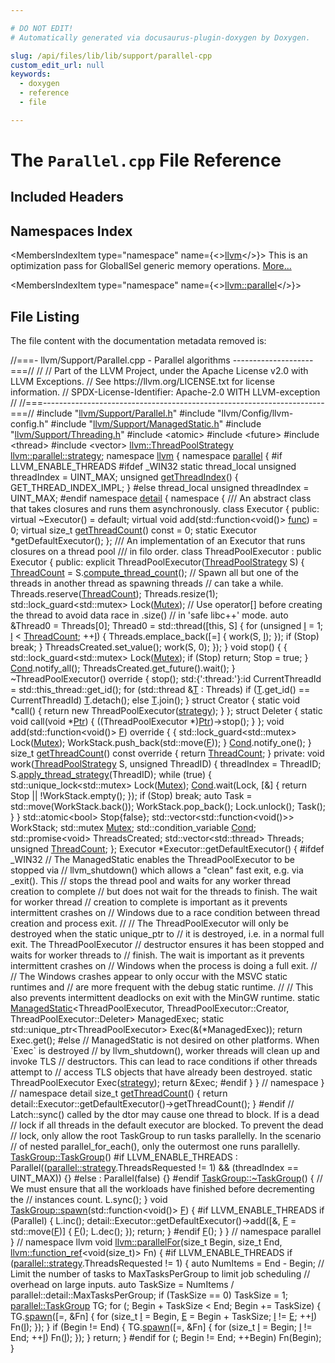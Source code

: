 ```yaml
---

# DO NOT EDIT!
# Automatically generated via docusaurus-plugin-doxygen by Doxygen.

slug: /api/files/lib/lib/support/parallel-cpp
custom_edit_url: null
keywords:
  - doxygen
  - reference
  - file

---
```





# The `Parallel.cpp` File Reference

<DoxygenPage pluginConfig={pluginConfig}>



## Included Headers

<IncludesList>
<IncludesListItem
  filePath="llvm/Support/Parallel.h"
  permalink="/docs/api/files/include/include/llvm/include/llvm/support/parallel-h"
  isLocal="true" />
<IncludesListItem
  filePath="llvm/Config/llvm-config.h"
  permalink=""
  isLocal="true" />
<IncludesListItem
  filePath="llvm/Support/ManagedStatic.h"
  permalink="/docs/api/files/include/include/llvm/include/llvm/support/managedstatic-h"
  isLocal="true" />
<IncludesListItem
  filePath="llvm/Support/Threading.h"
  permalink="/docs/api/files/include/include/llvm/include/llvm/support/threading-h"
  isLocal="true" />
<IncludesListItem
  filePath="atomic"
  permalink=""
  isLocal="false" />
<IncludesListItem
  filePath="future"
  permalink=""
  isLocal="false" />
<IncludesListItem
  filePath="thread"
  permalink=""
  isLocal="false" />
<IncludesListItem
  filePath="vector"
  permalink=""
  isLocal="false" />
</IncludesList>

## Namespaces Index

<MembersIndex>

<MembersIndexItem
  type="namespace"
  name={<><a href="/docs/api/namespaces/llvm">llvm</a></>}>
This is an optimization pass for GlobalISel generic memory operations. <a href="/docs/api/namespaces/llvm/#details">More...</a>
</MembersIndexItem>

<MembersIndexItem
  type="namespace"
  name={<><a href="/docs/api/namespaces/llvm/parallel">llvm::parallel</a></>}>
</MembersIndexItem>

</MembersIndex>


## File Listing

The file content with the documentation metadata removed is:

<ProgramListing>

<Link id="l00001" /><CodeLine lineNumber="1"><span class="doxyHighlightComment">//===- llvm/Support/Parallel.cpp - Parallel algorithms --------------------===//</span></CodeLine>
<Link id="l00002" /><CodeLine lineNumber="2"><span class="doxyHighlightComment">//</span></CodeLine>
<Link id="l00003" /><CodeLine lineNumber="3"><span class="doxyHighlightComment">// Part of the LLVM Project, under the Apache License v2.0 with LLVM Exceptions.</span></CodeLine>
<Link id="l00004" /><CodeLine lineNumber="4"><span class="doxyHighlightComment">// See https://llvm.org/LICENSE.txt for license information.</span></CodeLine>
<Link id="l00005" /><CodeLine lineNumber="5"><span class="doxyHighlightComment">// SPDX-License-Identifier: Apache-2.0 WITH LLVM-exception</span></CodeLine>
<Link id="l00006" /><CodeLine lineNumber="6"><span class="doxyHighlightComment">//</span></CodeLine>
<Link id="l00007" /><CodeLine lineNumber="7"><span class="doxyHighlightComment">//===----------------------------------------------------------------------===//</span></CodeLine>
<Link id="l00008" /><CodeLine lineNumber="8"></CodeLine>
<Link id="l00009" /><CodeLine lineNumber="9"><span class="doxyHighlightPreprocessor">#include &quot;<a href="/docs/api/files/include/include/llvm/include/llvm/support/parallel-h">llvm/Support/Parallel.h</a>&quot;</span></CodeLine>
<Link id="l00010" /><CodeLine lineNumber="10"><span class="doxyHighlightPreprocessor">#include &quot;llvm/Config/llvm-config.h&quot;</span></CodeLine>
<Link id="l00011" /><CodeLine lineNumber="11"><span class="doxyHighlightPreprocessor">#include &quot;<a href="/docs/api/files/include/include/llvm/include/llvm/support/managedstatic-h">llvm/Support/ManagedStatic.h</a>&quot;</span></CodeLine>
<Link id="l00012" /><CodeLine lineNumber="12"><span class="doxyHighlightPreprocessor">#include &quot;<a href="/docs/api/files/include/include/llvm/include/llvm/support/threading-h">llvm/Support/Threading.h</a>&quot;</span></CodeLine>
<Link id="l00013" /><CodeLine lineNumber="13"></CodeLine>
<Link id="l00014" /><CodeLine lineNumber="14"><span class="doxyHighlightPreprocessor">#include &lt;atomic&gt;</span></CodeLine>
<Link id="l00015" /><CodeLine lineNumber="15"><span class="doxyHighlightPreprocessor">#include &lt;future&gt;</span></CodeLine>
<Link id="l00016" /><CodeLine lineNumber="16"><span class="doxyHighlightPreprocessor">#include &lt;thread&gt;</span></CodeLine>
<Link id="l00017" /><CodeLine lineNumber="17"><span class="doxyHighlightPreprocessor">#include &lt;vector&gt;</span></CodeLine>
<Link id="l00018" /><CodeLine lineNumber="18"></CodeLine>
<Link id="l00019" /><CodeLine lineNumber="19" lineLink="/docs/api/namespaces/llvm/parallel/#a68f04a4e2c26fa6b9cd7517dced50729"><span class="doxyHighlight"><a href="/docs/api/classes/llvm/threadpoolstrategy">llvm::ThreadPoolStrategy</a> <a href="/docs/api/namespaces/llvm/parallel/#a68f04a4e2c26fa6b9cd7517dced50729">llvm::parallel::strategy</a>;</span></CodeLine>
<Link id="l00020" /><CodeLine lineNumber="20"></CodeLine>
<Link id="l00021" /><CodeLine lineNumber="21"><span class="doxyHighlightKeyword">namespace </span><span class="doxyHighlight"><a href="/docs/api/namespaces/llvm">llvm</a> &#123;</span></CodeLine>
<Link id="l00022" /><CodeLine lineNumber="22"><span class="doxyHighlightKeyword">namespace </span><span class="doxyHighlight"><a href="/docs/api/namespaces/llvm/dwarf-linker/parallel">parallel</a> &#123;</span></CodeLine>
<Link id="l00023" /><CodeLine lineNumber="23"><span class="doxyHighlightPreprocessor">#if LLVM&#95;ENABLE&#95;THREADS</span></CodeLine>
<Link id="l00024" /><CodeLine lineNumber="24"></CodeLine>
<Link id="l00025" /><CodeLine lineNumber="25"><span class="doxyHighlightPreprocessor">#ifdef &#95;WIN32</span></CodeLine>
<Link id="l00026" /><CodeLine lineNumber="26"><span class="doxyHighlightKeyword">static</span><span class="doxyHighlight"> </span><span class="doxyHighlightKeyword">thread&#95;local</span><span class="doxyHighlight"> </span><span class="doxyHighlightKeywordType">unsigned</span><span class="doxyHighlight"> threadIndex = UINT&#95;MAX;</span></CodeLine>
<Link id="l00027" /><CodeLine lineNumber="27"></CodeLine>
<Link id="l00028" /><CodeLine lineNumber="28"><span class="doxyHighlightKeywordType">unsigned</span><span class="doxyHighlight"> <a href="/docs/api/namespaces/llvm/parallel/#a83352bd1dc4147ad0f85ff0fefa57ac3">getThreadIndex</a>() &#123; GET&#95;THREAD&#95;INDEX&#95;IMPL; &#125;</span></CodeLine>
<Link id="l00029" /><CodeLine lineNumber="29"><span class="doxyHighlightPreprocessor">#else</span></CodeLine>
<Link id="l00030" /><CodeLine lineNumber="30"><span class="doxyHighlightKeyword">thread&#95;local</span><span class="doxyHighlight"> </span><span class="doxyHighlightKeywordType">unsigned</span><span class="doxyHighlight"> threadIndex = UINT&#95;MAX;</span></CodeLine>
<Link id="l00031" /><CodeLine lineNumber="31"><span class="doxyHighlightPreprocessor">#endif</span></CodeLine>
<Link id="l00032" /><CodeLine lineNumber="32"></CodeLine>
<Link id="l00033" /><CodeLine lineNumber="33"><span class="doxyHighlightKeyword">namespace </span><span class="doxyHighlight"><a href="/docs/api/namespaces/detail">detail</a> &#123;</span></CodeLine>
<Link id="l00034" /><CodeLine lineNumber="34"></CodeLine>
<Link id="l00035" /><CodeLine lineNumber="35"><span class="doxyHighlightKeyword">namespace </span><span class="doxyHighlight">&#123;</span></CodeLine>
<Link id="l00036" /><CodeLine lineNumber="36"></CodeLine>
<Link id="l00037" /><CodeLine lineNumber="37"><span class="doxyHighlightComment">/// An abstract class that takes closures and runs them asynchronously.</span></CodeLine>
<Link id="l00038" /><CodeLine lineNumber="38"><span class="doxyHighlightKeyword">class </span><span class="doxyHighlight">Executor &#123;</span></CodeLine>
<Link id="l00039" /><CodeLine lineNumber="39"><span class="doxyHighlightKeyword">public</span><span class="doxyHighlight">:</span></CodeLine>
<Link id="l00040" /><CodeLine lineNumber="40"><span class="doxyHighlight">  </span><span class="doxyHighlightKeyword">virtual</span><span class="doxyHighlight"> ~Executor() = </span><span class="doxyHighlightKeywordFlow">default</span><span class="doxyHighlight">;</span></CodeLine>
<Link id="l00041" /><CodeLine lineNumber="41"><span class="doxyHighlight">  </span><span class="doxyHighlightKeyword">virtual</span><span class="doxyHighlight"> </span><span class="doxyHighlightKeywordType">void</span><span class="doxyHighlight"> add(std::function&lt;</span><span class="doxyHighlightKeywordType">void</span><span class="doxyHighlight">()&gt; <a href="/docs/api/files/lib/lib/codegen/globalmergefunctions-cpp/#a55dce45877a3475cd98c9140a1bef4d7">func</a>) = 0;</span></CodeLine>
<Link id="l00042" /><CodeLine lineNumber="42"><span class="doxyHighlight">  </span><span class="doxyHighlightKeyword">virtual</span><span class="doxyHighlight"> </span><span class="doxyHighlightKeywordType">size&#95;t</span><span class="doxyHighlight"> <a href="/docs/api/namespaces/llvm/parallel/#ac537a7c295510dfb54a3260e057c5c91">getThreadCount</a>() </span><span class="doxyHighlightKeyword">const</span><span class="doxyHighlight"> = 0;</span></CodeLine>
<Link id="l00043" /><CodeLine lineNumber="43"></CodeLine>
<Link id="l00044" /><CodeLine lineNumber="44"><span class="doxyHighlight">  </span><span class="doxyHighlightKeyword">static</span><span class="doxyHighlight"> Executor &#42;getDefaultExecutor();</span></CodeLine>
<Link id="l00045" /><CodeLine lineNumber="45"><span class="doxyHighlight">&#125;;</span></CodeLine>
<Link id="l00046" /><CodeLine lineNumber="46"></CodeLine>
<Link id="l00047" /><CodeLine lineNumber="47"><span class="doxyHighlightComment">/// An implementation of an Executor that runs closures on a thread pool</span></CodeLine>
<Link id="l00048" /><CodeLine lineNumber="48"><span class="doxyHighlightComment">///   in filo order.</span></CodeLine>
<Link id="l00049" /><CodeLine lineNumber="49"><span class="doxyHighlightKeyword">class </span><span class="doxyHighlight">ThreadPoolExecutor : </span><span class="doxyHighlightKeyword">public</span><span class="doxyHighlight"> Executor &#123;</span></CodeLine>
<Link id="l00050" /><CodeLine lineNumber="50"><span class="doxyHighlightKeyword">public</span><span class="doxyHighlight">:</span></CodeLine>
<Link id="l00051" /><CodeLine lineNumber="51"><span class="doxyHighlight">  </span><span class="doxyHighlightKeyword">explicit</span><span class="doxyHighlight"> ThreadPoolExecutor(<a href="/docs/api/classes/llvm/threadpoolstrategy">ThreadPoolStrategy</a> S) &#123;</span></CodeLine>
<Link id="l00052" /><CodeLine lineNumber="52"><span class="doxyHighlight">    <a href="/docs/api/files/lib/lib/lto/thinltocodegenerator-cpp/#ac93a706f78069d5f23b6084d9a1fc015">ThreadCount</a> = S.<a href="/docs/api/classes/llvm/threadpoolstrategy/#ac128c3b3bd0420224f86d2c385f3af99">compute&#95;thread&#95;count</a>();</span></CodeLine>
<Link id="l00053" /><CodeLine lineNumber="53"><span class="doxyHighlight">    </span><span class="doxyHighlightComment">// Spawn all but one of the threads in another thread as spawning threads</span></CodeLine>
<Link id="l00054" /><CodeLine lineNumber="54"><span class="doxyHighlight">    </span><span class="doxyHighlightComment">// can take a while.</span></CodeLine>
<Link id="l00055" /><CodeLine lineNumber="55"><span class="doxyHighlight">    Threads.reserve(<a href="/docs/api/files/lib/lib/lto/thinltocodegenerator-cpp/#ac93a706f78069d5f23b6084d9a1fc015">ThreadCount</a>);</span></CodeLine>
<Link id="l00056" /><CodeLine lineNumber="56"><span class="doxyHighlight">    Threads.resize(1);</span></CodeLine>
<Link id="l00057" /><CodeLine lineNumber="57"><span class="doxyHighlight">    std::lock&#95;guard&lt;std::mutex&gt; Lock(<a href="/docs/api/namespaces/llvm/sys/#a52d48084c5b60251870b6118e4670fee">Mutex</a>);</span></CodeLine>
<Link id="l00058" /><CodeLine lineNumber="58"><span class="doxyHighlight">    </span><span class="doxyHighlightComment">// Use operator&#91;&#93; before creating the thread to avoid data race in .size()</span></CodeLine>
<Link id="l00059" /><CodeLine lineNumber="59"><span class="doxyHighlight">    </span><span class="doxyHighlightComment">// in &#39;safe libc++&#39; mode.</span></CodeLine>
<Link id="l00060" /><CodeLine lineNumber="60"><span class="doxyHighlight">    </span><span class="doxyHighlightKeyword">auto</span><span class="doxyHighlight"> &amp;Thread0 = Threads&#91;0&#93;;</span></CodeLine>
<Link id="l00061" /><CodeLine lineNumber="61"><span class="doxyHighlight">    Thread0 = std::thread(&#91;</span><span class="doxyHighlightKeyword">this</span><span class="doxyHighlight">, S&#93; &#123;</span></CodeLine>
<Link id="l00062" /><CodeLine lineNumber="62"><span class="doxyHighlight">      </span><span class="doxyHighlightKeywordFlow">for</span><span class="doxyHighlight"> (</span><span class="doxyHighlightKeywordType">unsigned</span><span class="doxyHighlight"> <a href="/docs/api/files/lib/lib/support/md5-cpp/#ac0eafdc9ee161b71e7af98af736952fd">I</a> = 1; <a href="/docs/api/files/lib/lib/support/md5-cpp/#ac0eafdc9ee161b71e7af98af736952fd">I</a> &lt; <a href="/docs/api/files/lib/lib/lto/thinltocodegenerator-cpp/#ac93a706f78069d5f23b6084d9a1fc015">ThreadCount</a>; ++<a href="/docs/api/files/lib/lib/support/md5-cpp/#ac0eafdc9ee161b71e7af98af736952fd">I</a>) &#123;</span></CodeLine>
<Link id="l00063" /><CodeLine lineNumber="63"><span class="doxyHighlight">        Threads.emplace&#95;back(&#91;=&#93; &#123; work(S, <a href="/docs/api/files/lib/lib/support/md5-cpp/#ac0eafdc9ee161b71e7af98af736952fd">I</a>); &#125;);</span></CodeLine>
<Link id="l00064" /><CodeLine lineNumber="64"><span class="doxyHighlight">        </span><span class="doxyHighlightKeywordFlow">if</span><span class="doxyHighlight"> (Stop)</span></CodeLine>
<Link id="l00065" /><CodeLine lineNumber="65"><span class="doxyHighlight">          </span><span class="doxyHighlightKeywordFlow">break</span><span class="doxyHighlight">;</span></CodeLine>
<Link id="l00066" /><CodeLine lineNumber="66"><span class="doxyHighlight">      &#125;</span></CodeLine>
<Link id="l00067" /><CodeLine lineNumber="67"><span class="doxyHighlight">      ThreadsCreated.set&#95;value();</span></CodeLine>
<Link id="l00068" /><CodeLine lineNumber="68"><span class="doxyHighlight">      work(S, 0);</span></CodeLine>
<Link id="l00069" /><CodeLine lineNumber="69"><span class="doxyHighlight">    &#125;);</span></CodeLine>
<Link id="l00070" /><CodeLine lineNumber="70"><span class="doxyHighlight">  &#125;</span></CodeLine>
<Link id="l00071" /><CodeLine lineNumber="71"></CodeLine>
<Link id="l00072" /><CodeLine lineNumber="72"><span class="doxyHighlight">  </span><span class="doxyHighlightKeywordType">void</span><span class="doxyHighlight"> stop() &#123;</span></CodeLine>
<Link id="l00073" /><CodeLine lineNumber="73"><span class="doxyHighlight">    &#123;</span></CodeLine>
<Link id="l00074" /><CodeLine lineNumber="74"><span class="doxyHighlight">      std::lock&#95;guard&lt;std::mutex&gt; Lock(<a href="/docs/api/namespaces/llvm/sys/#a52d48084c5b60251870b6118e4670fee">Mutex</a>);</span></CodeLine>
<Link id="l00075" /><CodeLine lineNumber="75"><span class="doxyHighlight">      </span><span class="doxyHighlightKeywordFlow">if</span><span class="doxyHighlight"> (Stop)</span></CodeLine>
<Link id="l00076" /><CodeLine lineNumber="76"><span class="doxyHighlight">        </span><span class="doxyHighlightKeywordFlow">return</span><span class="doxyHighlight">;</span></CodeLine>
<Link id="l00077" /><CodeLine lineNumber="77"><span class="doxyHighlight">      Stop = </span><span class="doxyHighlightKeyword">true</span><span class="doxyHighlight">;</span></CodeLine>
<Link id="l00078" /><CodeLine lineNumber="78"><span class="doxyHighlight">    &#125;</span></CodeLine>
<Link id="l00079" /><CodeLine lineNumber="79"><span class="doxyHighlight">    <a href="/docs/api/files/lib/lib/target/lib/target/riscv/riscvredundantcopyelimination-cpp/#a193847098793cdbab306803186676899">Cond</a>.notify&#95;all();</span></CodeLine>
<Link id="l00080" /><CodeLine lineNumber="80"><span class="doxyHighlight">    ThreadsCreated.get&#95;future().wait();</span></CodeLine>
<Link id="l00081" /><CodeLine lineNumber="81"><span class="doxyHighlight">  &#125;</span></CodeLine>
<Link id="l00082" /><CodeLine lineNumber="82"></CodeLine>
<Link id="l00083" /><CodeLine lineNumber="83"><span class="doxyHighlight">  ~ThreadPoolExecutor()</span><span class="doxyHighlightKeyword"> override </span><span class="doxyHighlight">&#123;</span></CodeLine>
<Link id="l00084" /><CodeLine lineNumber="84"><span class="doxyHighlight">    stop();</span></CodeLine>
<Link id="l00085" /><CodeLine lineNumber="85"><span class="doxyHighlight">    std:{':thread:'}:id CurrentThreadId = std::this&#95;thread::get&#95;id();</span></CodeLine>
<Link id="l00086" /><CodeLine lineNumber="86"><span class="doxyHighlight">    </span><span class="doxyHighlightKeywordFlow">for</span><span class="doxyHighlight"> (std::thread &amp;<a href="/docs/api/files/lib/lib/target/lib/target/mips/mips16isellowering-cpp/#a0acb682b8260ab1c60b918599864e2e5">T</a> : Threads)</span></CodeLine>
<Link id="l00087" /><CodeLine lineNumber="87"><span class="doxyHighlight">      </span><span class="doxyHighlightKeywordFlow">if</span><span class="doxyHighlight"> (<a href="/docs/api/files/lib/lib/target/lib/target/mips/mips16isellowering-cpp/#a0acb682b8260ab1c60b918599864e2e5">T</a>.get&#95;id() == CurrentThreadId)</span></CodeLine>
<Link id="l00088" /><CodeLine lineNumber="88"><span class="doxyHighlight">        <a href="/docs/api/files/lib/lib/target/lib/target/mips/mips16isellowering-cpp/#a0acb682b8260ab1c60b918599864e2e5">T</a>.detach();</span></CodeLine>
<Link id="l00089" /><CodeLine lineNumber="89"><span class="doxyHighlight">      </span><span class="doxyHighlightKeywordFlow">else</span></CodeLine>
<Link id="l00090" /><CodeLine lineNumber="90"><span class="doxyHighlight">        <a href="/docs/api/files/lib/lib/target/lib/target/mips/mips16isellowering-cpp/#a0acb682b8260ab1c60b918599864e2e5">T</a>.join();</span></CodeLine>
<Link id="l00091" /><CodeLine lineNumber="91"><span class="doxyHighlight">  &#125;</span></CodeLine>
<Link id="l00092" /><CodeLine lineNumber="92"></CodeLine>
<Link id="l00093" /><CodeLine lineNumber="93"><span class="doxyHighlight">  </span><span class="doxyHighlightKeyword">struct </span><span class="doxyHighlight">Creator &#123;</span></CodeLine>
<Link id="l00094" /><CodeLine lineNumber="94"><span class="doxyHighlight">    </span><span class="doxyHighlightKeyword">static</span><span class="doxyHighlight"> </span><span class="doxyHighlightKeywordType">void</span><span class="doxyHighlight"> &#42;call() &#123; </span><span class="doxyHighlightKeywordFlow">return</span><span class="doxyHighlight"> </span><span class="doxyHighlightKeyword">new</span><span class="doxyHighlight"> ThreadPoolExecutor(<a href="/docs/api/namespaces/llvm/parallel/#a68f04a4e2c26fa6b9cd7517dced50729">strategy</a>); &#125;</span></CodeLine>
<Link id="l00095" /><CodeLine lineNumber="95"><span class="doxyHighlight">  &#125;;</span></CodeLine>
<Link id="l00096" /><CodeLine lineNumber="96"><span class="doxyHighlight">  </span><span class="doxyHighlightKeyword">struct </span><span class="doxyHighlight">Deleter &#123;</span></CodeLine>
<Link id="l00097" /><CodeLine lineNumber="97"><span class="doxyHighlight">    </span><span class="doxyHighlightKeyword">static</span><span class="doxyHighlight"> </span><span class="doxyHighlightKeywordType">void</span><span class="doxyHighlight"> call(</span><span class="doxyHighlightKeywordType">void</span><span class="doxyHighlight"> &#42;<a href="/docs/api/files/lib/lib/analysis/targetlibraryinfo-cpp/#aca185e6d0e9f423dbb24440206454872a11dbf501abf829b3ab7049c2d3a8a053">Ptr</a>) &#123; ((ThreadPoolExecutor &#42;)<a href="/docs/api/files/lib/lib/analysis/targetlibraryinfo-cpp/#aca185e6d0e9f423dbb24440206454872a11dbf501abf829b3ab7049c2d3a8a053">Ptr</a>)-&gt;stop(); &#125;</span></CodeLine>
<Link id="l00098" /><CodeLine lineNumber="98"><span class="doxyHighlight">  &#125;;</span></CodeLine>
<Link id="l00099" /><CodeLine lineNumber="99"></CodeLine>
<Link id="l00100" /><CodeLine lineNumber="100"><span class="doxyHighlight">  </span><span class="doxyHighlightKeywordType">void</span><span class="doxyHighlight"> add(std::function&lt;</span><span class="doxyHighlightKeywordType">void</span><span class="doxyHighlight">()&gt; <a href="/docs/api/files/lib/lib/support/md5-cpp/#a96d73bbd7af15cb1fc38c3f4a3bd82e9">F</a>)</span><span class="doxyHighlightKeyword"> override </span><span class="doxyHighlight">&#123;</span></CodeLine>
<Link id="l00101" /><CodeLine lineNumber="101"><span class="doxyHighlight">    &#123;</span></CodeLine>
<Link id="l00102" /><CodeLine lineNumber="102"><span class="doxyHighlight">      std::lock&#95;guard&lt;std::mutex&gt; Lock(<a href="/docs/api/namespaces/llvm/sys/#a52d48084c5b60251870b6118e4670fee">Mutex</a>);</span></CodeLine>
<Link id="l00103" /><CodeLine lineNumber="103"><span class="doxyHighlight">      WorkStack.push&#95;back(std::move(<a href="/docs/api/files/lib/lib/support/md5-cpp/#a96d73bbd7af15cb1fc38c3f4a3bd82e9">F</a>));</span></CodeLine>
<Link id="l00104" /><CodeLine lineNumber="104"><span class="doxyHighlight">    &#125;</span></CodeLine>
<Link id="l00105" /><CodeLine lineNumber="105"><span class="doxyHighlight">    <a href="/docs/api/files/lib/lib/target/lib/target/riscv/riscvredundantcopyelimination-cpp/#a193847098793cdbab306803186676899">Cond</a>.notify&#95;one();</span></CodeLine>
<Link id="l00106" /><CodeLine lineNumber="106"><span class="doxyHighlight">  &#125;</span></CodeLine>
<Link id="l00107" /><CodeLine lineNumber="107"></CodeLine>
<Link id="l00108" /><CodeLine lineNumber="108"><span class="doxyHighlight">  </span><span class="doxyHighlightKeywordType">size&#95;t</span><span class="doxyHighlight"> <a href="/docs/api/namespaces/llvm/parallel/#ac537a7c295510dfb54a3260e057c5c91">getThreadCount</a>()</span><span class="doxyHighlightKeyword"> const override </span><span class="doxyHighlight">&#123; </span><span class="doxyHighlightKeywordFlow">return</span><span class="doxyHighlight"> <a href="/docs/api/files/lib/lib/lto/thinltocodegenerator-cpp/#ac93a706f78069d5f23b6084d9a1fc015">ThreadCount</a>; &#125;</span></CodeLine>
<Link id="l00109" /><CodeLine lineNumber="109"></CodeLine>
<Link id="l00110" /><CodeLine lineNumber="110"><span class="doxyHighlightKeyword">private</span><span class="doxyHighlight">:</span></CodeLine>
<Link id="l00111" /><CodeLine lineNumber="111"><span class="doxyHighlight">  </span><span class="doxyHighlightKeywordType">void</span><span class="doxyHighlight"> work(<a href="/docs/api/classes/llvm/threadpoolstrategy">ThreadPoolStrategy</a> S, </span><span class="doxyHighlightKeywordType">unsigned</span><span class="doxyHighlight"> ThreadID) &#123;</span></CodeLine>
<Link id="l00112" /><CodeLine lineNumber="112"><span class="doxyHighlight">    threadIndex = ThreadID;</span></CodeLine>
<Link id="l00113" /><CodeLine lineNumber="113"><span class="doxyHighlight">    S.<a href="/docs/api/classes/llvm/threadpoolstrategy/#a91973a96c25c9148226db40b463b5681">apply&#95;thread&#95;strategy</a>(ThreadID);</span></CodeLine>
<Link id="l00114" /><CodeLine lineNumber="114"><span class="doxyHighlight">    </span><span class="doxyHighlightKeywordFlow">while</span><span class="doxyHighlight"> (</span><span class="doxyHighlightKeyword">true</span><span class="doxyHighlight">) &#123;</span></CodeLine>
<Link id="l00115" /><CodeLine lineNumber="115"><span class="doxyHighlight">      std::unique&#95;lock&lt;std::mutex&gt; Lock(<a href="/docs/api/namespaces/llvm/sys/#a52d48084c5b60251870b6118e4670fee">Mutex</a>);</span></CodeLine>
<Link id="l00116" /><CodeLine lineNumber="116"><span class="doxyHighlight">      <a href="/docs/api/files/lib/lib/target/lib/target/riscv/riscvredundantcopyelimination-cpp/#a193847098793cdbab306803186676899">Cond</a>.wait(Lock, &#91;&amp;&#93; &#123; </span><span class="doxyHighlightKeywordFlow">return</span><span class="doxyHighlight"> Stop || !WorkStack.empty(); &#125;);</span></CodeLine>
<Link id="l00117" /><CodeLine lineNumber="117"><span class="doxyHighlight">      </span><span class="doxyHighlightKeywordFlow">if</span><span class="doxyHighlight"> (Stop)</span></CodeLine>
<Link id="l00118" /><CodeLine lineNumber="118"><span class="doxyHighlight">        </span><span class="doxyHighlightKeywordFlow">break</span><span class="doxyHighlight">;</span></CodeLine>
<Link id="l00119" /><CodeLine lineNumber="119"><span class="doxyHighlight">      </span><span class="doxyHighlightKeyword">auto</span><span class="doxyHighlight"> Task = std::move(WorkStack.back());</span></CodeLine>
<Link id="l00120" /><CodeLine lineNumber="120"><span class="doxyHighlight">      WorkStack.pop&#95;back();</span></CodeLine>
<Link id="l00121" /><CodeLine lineNumber="121"><span class="doxyHighlight">      Lock.unlock();</span></CodeLine>
<Link id="l00122" /><CodeLine lineNumber="122"><span class="doxyHighlight">      Task();</span></CodeLine>
<Link id="l00123" /><CodeLine lineNumber="123"><span class="doxyHighlight">    &#125;</span></CodeLine>
<Link id="l00124" /><CodeLine lineNumber="124"><span class="doxyHighlight">  &#125;</span></CodeLine>
<Link id="l00125" /><CodeLine lineNumber="125"></CodeLine>
<Link id="l00126" /><CodeLine lineNumber="126"><span class="doxyHighlight">  std::atomic&lt;bool&gt; Stop&#123;</span><span class="doxyHighlightKeyword">false</span><span class="doxyHighlight">&#125;;</span></CodeLine>
<Link id="l00127" /><CodeLine lineNumber="127"><span class="doxyHighlight">  std::vector&lt;std::function&lt;void()&gt;&gt; WorkStack;</span></CodeLine>
<Link id="l00128" /><CodeLine lineNumber="128"><span class="doxyHighlight">  std::mutex <a href="/docs/api/namespaces/llvm/sys/#a52d48084c5b60251870b6118e4670fee">Mutex</a>;</span></CodeLine>
<Link id="l00129" /><CodeLine lineNumber="129"><span class="doxyHighlight">  std::condition&#95;variable <a href="/docs/api/files/lib/lib/target/lib/target/riscv/riscvredundantcopyelimination-cpp/#a193847098793cdbab306803186676899">Cond</a>;</span></CodeLine>
<Link id="l00130" /><CodeLine lineNumber="130"><span class="doxyHighlight">  std::promise&lt;void&gt; ThreadsCreated;</span></CodeLine>
<Link id="l00131" /><CodeLine lineNumber="131"><span class="doxyHighlight">  std::vector&lt;std::thread&gt; Threads;</span></CodeLine>
<Link id="l00132" /><CodeLine lineNumber="132"><span class="doxyHighlight">  </span><span class="doxyHighlightKeywordType">unsigned</span><span class="doxyHighlight"> <a href="/docs/api/files/lib/lib/lto/thinltocodegenerator-cpp/#ac93a706f78069d5f23b6084d9a1fc015">ThreadCount</a>;</span></CodeLine>
<Link id="l00133" /><CodeLine lineNumber="133"><span class="doxyHighlight">&#125;;</span></CodeLine>
<Link id="l00134" /><CodeLine lineNumber="134"></CodeLine>
<Link id="l00135" /><CodeLine lineNumber="135"><span class="doxyHighlight">Executor &#42;Executor::getDefaultExecutor() &#123;</span></CodeLine>
<Link id="l00136" /><CodeLine lineNumber="136"><span class="doxyHighlightPreprocessor">#ifdef &#95;WIN32</span></CodeLine>
<Link id="l00137" /><CodeLine lineNumber="137"><span class="doxyHighlight">  </span><span class="doxyHighlightComment">// The ManagedStatic enables the ThreadPoolExecutor to be stopped via</span></CodeLine>
<Link id="l00138" /><CodeLine lineNumber="138"><span class="doxyHighlight">  </span><span class="doxyHighlightComment">// llvm&#95;shutdown() which allows a &quot;clean&quot; fast exit, e.g. via &#95;exit(). This</span></CodeLine>
<Link id="l00139" /><CodeLine lineNumber="139"><span class="doxyHighlight">  </span><span class="doxyHighlightComment">// stops the thread pool and waits for any worker thread creation to complete</span></CodeLine>
<Link id="l00140" /><CodeLine lineNumber="140"><span class="doxyHighlight">  </span><span class="doxyHighlightComment">// but does not wait for the threads to finish. The wait for worker thread</span></CodeLine>
<Link id="l00141" /><CodeLine lineNumber="141"><span class="doxyHighlight">  </span><span class="doxyHighlightComment">// creation to complete is important as it prevents intermittent crashes on</span></CodeLine>
<Link id="l00142" /><CodeLine lineNumber="142"><span class="doxyHighlight">  </span><span class="doxyHighlightComment">// Windows due to a race condition between thread creation and process exit.</span></CodeLine>
<Link id="l00143" /><CodeLine lineNumber="143"><span class="doxyHighlight">  </span><span class="doxyHighlightComment">//</span></CodeLine>
<Link id="l00144" /><CodeLine lineNumber="144"><span class="doxyHighlight">  </span><span class="doxyHighlightComment">// The ThreadPoolExecutor will only be destroyed when the static unique&#95;ptr to</span></CodeLine>
<Link id="l00145" /><CodeLine lineNumber="145"><span class="doxyHighlight">  </span><span class="doxyHighlightComment">// it is destroyed, i.e. in a normal full exit. The ThreadPoolExecutor</span></CodeLine>
<Link id="l00146" /><CodeLine lineNumber="146"><span class="doxyHighlight">  </span><span class="doxyHighlightComment">// destructor ensures it has been stopped and waits for worker threads to</span></CodeLine>
<Link id="l00147" /><CodeLine lineNumber="147"><span class="doxyHighlight">  </span><span class="doxyHighlightComment">// finish. The wait is important as it prevents intermittent crashes on</span></CodeLine>
<Link id="l00148" /><CodeLine lineNumber="148"><span class="doxyHighlight">  </span><span class="doxyHighlightComment">// Windows when the process is doing a full exit.</span></CodeLine>
<Link id="l00149" /><CodeLine lineNumber="149"><span class="doxyHighlight">  </span><span class="doxyHighlightComment">//</span></CodeLine>
<Link id="l00150" /><CodeLine lineNumber="150"><span class="doxyHighlight">  </span><span class="doxyHighlightComment">// The Windows crashes appear to only occur with the MSVC static runtimes and</span></CodeLine>
<Link id="l00151" /><CodeLine lineNumber="151"><span class="doxyHighlight">  </span><span class="doxyHighlightComment">// are more frequent with the debug static runtime.</span></CodeLine>
<Link id="l00152" /><CodeLine lineNumber="152"><span class="doxyHighlight">  </span><span class="doxyHighlightComment">//</span></CodeLine>
<Link id="l00153" /><CodeLine lineNumber="153"><span class="doxyHighlight">  </span><span class="doxyHighlightComment">// This also prevents intermittent deadlocks on exit with the MinGW runtime.</span></CodeLine>
<Link id="l00154" /><CodeLine lineNumber="154"></CodeLine>
<Link id="l00155" /><CodeLine lineNumber="155"><span class="doxyHighlight">  </span><span class="doxyHighlightKeyword">static</span><span class="doxyHighlight"> <a href="/docs/api/classes/llvm/managedstatic">ManagedStatic</a>&lt;ThreadPoolExecutor, ThreadPoolExecutor::Creator,</span></CodeLine>
<Link id="l00156" /><CodeLine lineNumber="156"><span class="doxyHighlight">                       ThreadPoolExecutor::Deleter&gt;</span></CodeLine>
<Link id="l00157" /><CodeLine lineNumber="157"><span class="doxyHighlight">      ManagedExec;</span></CodeLine>
<Link id="l00158" /><CodeLine lineNumber="158"><span class="doxyHighlight">  </span><span class="doxyHighlightKeyword">static</span><span class="doxyHighlight"> std::unique&#95;ptr&lt;ThreadPoolExecutor&gt; Exec(&amp;(&#42;ManagedExec));</span></CodeLine>
<Link id="l00159" /><CodeLine lineNumber="159"><span class="doxyHighlight">  </span><span class="doxyHighlightKeywordFlow">return</span><span class="doxyHighlight"> Exec.get();</span></CodeLine>
<Link id="l00160" /><CodeLine lineNumber="160"><span class="doxyHighlightPreprocessor">#else</span></CodeLine>
<Link id="l00161" /><CodeLine lineNumber="161"><span class="doxyHighlight">  </span><span class="doxyHighlightComment">// ManagedStatic is not desired on other platforms. When &#96;Exec&#96; is destroyed</span></CodeLine>
<Link id="l00162" /><CodeLine lineNumber="162"><span class="doxyHighlight">  </span><span class="doxyHighlightComment">// by llvm&#95;shutdown(), worker threads will clean up and invoke TLS</span></CodeLine>
<Link id="l00163" /><CodeLine lineNumber="163"><span class="doxyHighlight">  </span><span class="doxyHighlightComment">// destructors. This can lead to race conditions if other threads attempt to</span></CodeLine>
<Link id="l00164" /><CodeLine lineNumber="164"><span class="doxyHighlight">  </span><span class="doxyHighlightComment">// access TLS objects that have already been destroyed.</span></CodeLine>
<Link id="l00165" /><CodeLine lineNumber="165"><span class="doxyHighlight">  </span><span class="doxyHighlightKeyword">static</span><span class="doxyHighlight"> ThreadPoolExecutor Exec(<a href="/docs/api/namespaces/llvm/parallel/#a68f04a4e2c26fa6b9cd7517dced50729">strategy</a>);</span></CodeLine>
<Link id="l00166" /><CodeLine lineNumber="166"><span class="doxyHighlight">  </span><span class="doxyHighlightKeywordFlow">return</span><span class="doxyHighlight"> &amp;Exec;</span></CodeLine>
<Link id="l00167" /><CodeLine lineNumber="167"><span class="doxyHighlightPreprocessor">#endif</span></CodeLine>
<Link id="l00168" /><CodeLine lineNumber="168"><span class="doxyHighlight">&#125;</span></CodeLine>
<Link id="l00169" /><CodeLine lineNumber="169"><span class="doxyHighlight">&#125; </span><span class="doxyHighlightComment">// namespace</span></CodeLine>
<Link id="l00170" /><CodeLine lineNumber="170"><span class="doxyHighlight">&#125; </span><span class="doxyHighlightComment">// namespace detail</span></CodeLine>
<Link id="l00171" /><CodeLine lineNumber="171"></CodeLine>
<Link id="l00172" /><CodeLine lineNumber="172"><span class="doxyHighlightKeywordType">size&#95;t</span><span class="doxyHighlight"> <a href="/docs/api/namespaces/llvm/parallel/#ac537a7c295510dfb54a3260e057c5c91">getThreadCount</a>() &#123;</span></CodeLine>
<Link id="l00173" /><CodeLine lineNumber="173"><span class="doxyHighlight">  </span><span class="doxyHighlightKeywordFlow">return</span><span class="doxyHighlight"> detail::Executor::getDefaultExecutor()-&gt;getThreadCount();</span></CodeLine>
<Link id="l00174" /><CodeLine lineNumber="174"><span class="doxyHighlight">&#125;</span></CodeLine>
<Link id="l00175" /><CodeLine lineNumber="175"><span class="doxyHighlightPreprocessor">#endif</span></CodeLine>
<Link id="l00176" /><CodeLine lineNumber="176"></CodeLine>
<Link id="l00177" /><CodeLine lineNumber="177"><span class="doxyHighlightComment">// Latch::sync() called by the dtor may cause one thread to block. If is a dead</span></CodeLine>
<Link id="l00178" /><CodeLine lineNumber="178"><span class="doxyHighlightComment">// lock if all threads in the default executor are blocked. To prevent the dead</span></CodeLine>
<Link id="l00179" /><CodeLine lineNumber="179"><span class="doxyHighlightComment">// lock, only allow the root TaskGroup to run tasks parallelly. In the scenario</span></CodeLine>
<Link id="l00180" /><CodeLine lineNumber="180"><span class="doxyHighlightComment">// of nested parallel&#95;for&#95;each(), only the outermost one runs parallelly.</span></CodeLine>
<Link id="l00181" /><CodeLine lineNumber="181" lineLink="/docs/api/classes/llvm/parallel/taskgroup/#a383436e232e602a67d0f17c76a97057e"><span class="doxyHighlight"><a href="/docs/api/classes/llvm/parallel/taskgroup/#a383436e232e602a67d0f17c76a97057e">TaskGroup::TaskGroup</a>()</span></CodeLine>
<Link id="l00182" /><CodeLine lineNumber="182"><span class="doxyHighlightPreprocessor">#if LLVM&#95;ENABLE&#95;THREADS</span></CodeLine>
<Link id="l00183" /><CodeLine lineNumber="183"><span class="doxyHighlight">    : Parallel((<a href="/docs/api/namespaces/llvm/parallel/#a68f04a4e2c26fa6b9cd7517dced50729">parallel::strategy</a>.ThreadsRequested != 1) &amp;&amp;</span></CodeLine>
<Link id="l00184" /><CodeLine lineNumber="184"><span class="doxyHighlight">               (threadIndex == UINT&#95;MAX)) &#123;&#125;</span></CodeLine>
<Link id="l00185" /><CodeLine lineNumber="185"><span class="doxyHighlightPreprocessor">#else</span></CodeLine>
<Link id="l00186" /><CodeLine lineNumber="186"><span class="doxyHighlight">    : Parallel(</span><span class="doxyHighlightKeyword">false</span><span class="doxyHighlight">) &#123;&#125;</span></CodeLine>
<Link id="l00187" /><CodeLine lineNumber="187"><span class="doxyHighlightPreprocessor">#endif</span></CodeLine>
<Link id="l00188" /><CodeLine lineNumber="188" lineLink="/docs/api/classes/llvm/parallel/taskgroup/#a1fcdb4a971f8751ed7e3ea6150fdd0fb"><span class="doxyHighlight"><a href="/docs/api/classes/llvm/parallel/taskgroup/#a1fcdb4a971f8751ed7e3ea6150fdd0fb">TaskGroup::~TaskGroup</a>() &#123;</span></CodeLine>
<Link id="l00189" /><CodeLine lineNumber="189"><span class="doxyHighlight">  </span><span class="doxyHighlightComment">// We must ensure that all the workloads have finished before decrementing the</span></CodeLine>
<Link id="l00190" /><CodeLine lineNumber="190"><span class="doxyHighlight">  </span><span class="doxyHighlightComment">// instances count.</span></CodeLine>
<Link id="l00191" /><CodeLine lineNumber="191"><span class="doxyHighlight">  L.sync();</span></CodeLine>
<Link id="l00192" /><CodeLine lineNumber="192"><span class="doxyHighlight">&#125;</span></CodeLine>
<Link id="l00193" /><CodeLine lineNumber="193"></CodeLine>
<Link id="l00194" /><CodeLine lineNumber="194" lineLink="/docs/api/classes/llvm/parallel/taskgroup/#a5f936d7e589b0615fccac0a4c0cb8d97"><span class="doxyHighlightKeywordType">void</span><span class="doxyHighlight"> <a href="/docs/api/classes/llvm/parallel/taskgroup/#a5f936d7e589b0615fccac0a4c0cb8d97">TaskGroup::spawn</a>(std::function&lt;</span><span class="doxyHighlightKeywordType">void</span><span class="doxyHighlight">()&gt; <a href="/docs/api/files/lib/lib/support/md5-cpp/#a96d73bbd7af15cb1fc38c3f4a3bd82e9">F</a>) &#123;</span></CodeLine>
<Link id="l00195" /><CodeLine lineNumber="195"><span class="doxyHighlightPreprocessor">#if LLVM&#95;ENABLE&#95;THREADS</span></CodeLine>
<Link id="l00196" /><CodeLine lineNumber="196"><span class="doxyHighlight">  </span><span class="doxyHighlightKeywordFlow">if</span><span class="doxyHighlight"> (Parallel) &#123;</span></CodeLine>
<Link id="l00197" /><CodeLine lineNumber="197"><span class="doxyHighlight">    L.inc();</span></CodeLine>
<Link id="l00198" /><CodeLine lineNumber="198"><span class="doxyHighlight">    detail::Executor::getDefaultExecutor()-&gt;add(&#91;&amp;, <a href="/docs/api/files/lib/lib/support/md5-cpp/#a96d73bbd7af15cb1fc38c3f4a3bd82e9">F</a> = std::move(<a href="/docs/api/files/lib/lib/support/md5-cpp/#a96d73bbd7af15cb1fc38c3f4a3bd82e9">F</a>)&#93; &#123;</span></CodeLine>
<Link id="l00199" /><CodeLine lineNumber="199"><span class="doxyHighlight">      <a href="/docs/api/files/lib/lib/support/md5-cpp/#a96d73bbd7af15cb1fc38c3f4a3bd82e9">F</a>();</span></CodeLine>
<Link id="l00200" /><CodeLine lineNumber="200"><span class="doxyHighlight">      L.dec();</span></CodeLine>
<Link id="l00201" /><CodeLine lineNumber="201"><span class="doxyHighlight">    &#125;);</span></CodeLine>
<Link id="l00202" /><CodeLine lineNumber="202"><span class="doxyHighlight">    </span><span class="doxyHighlightKeywordFlow">return</span><span class="doxyHighlight">;</span></CodeLine>
<Link id="l00203" /><CodeLine lineNumber="203"><span class="doxyHighlight">  &#125;</span></CodeLine>
<Link id="l00204" /><CodeLine lineNumber="204"><span class="doxyHighlightPreprocessor">#endif</span></CodeLine>
<Link id="l00205" /><CodeLine lineNumber="205"><span class="doxyHighlight">  <a href="/docs/api/files/lib/lib/support/md5-cpp/#a96d73bbd7af15cb1fc38c3f4a3bd82e9">F</a>();</span></CodeLine>
<Link id="l00206" /><CodeLine lineNumber="206"><span class="doxyHighlight">&#125;</span></CodeLine>
<Link id="l00207" /><CodeLine lineNumber="207"></CodeLine>
<Link id="l00208" /><CodeLine lineNumber="208"><span class="doxyHighlight">&#125; </span><span class="doxyHighlightComment">// namespace parallel</span></CodeLine>
<Link id="l00209" /><CodeLine lineNumber="209"><span class="doxyHighlight">&#125; </span><span class="doxyHighlightComment">// namespace llvm</span></CodeLine>
<Link id="l00210" /><CodeLine lineNumber="210"></CodeLine>
<Link id="l00211" /><CodeLine lineNumber="211" lineLink="/docs/api/namespaces/llvm/#aca37fe9da8af401451f8bb3c8241f83d"><span class="doxyHighlightKeywordType">void</span><span class="doxyHighlight"> <a href="/docs/api/namespaces/llvm/#aca37fe9da8af401451f8bb3c8241f83d">llvm::parallelFor</a>(</span><span class="doxyHighlightKeywordType">size&#95;t</span><span class="doxyHighlight"> Begin, </span><span class="doxyHighlightKeywordType">size&#95;t</span><span class="doxyHighlight"> End,</span></CodeLine>
<Link id="l00212" /><CodeLine lineNumber="212"><span class="doxyHighlight">                       <a href="/docs/api/classes/llvm/function-ref">llvm::function&#95;ref</a>&lt;</span><span class="doxyHighlightKeywordType">void</span><span class="doxyHighlight">(</span><span class="doxyHighlightKeywordType">size&#95;t</span><span class="doxyHighlight">)&gt; Fn) &#123;</span></CodeLine>
<Link id="l00213" /><CodeLine lineNumber="213"><span class="doxyHighlightPreprocessor">#if LLVM&#95;ENABLE&#95;THREADS</span></CodeLine>
<Link id="l00214" /><CodeLine lineNumber="214"><span class="doxyHighlight">  </span><span class="doxyHighlightKeywordFlow">if</span><span class="doxyHighlight"> (<a href="/docs/api/namespaces/llvm/parallel/#a68f04a4e2c26fa6b9cd7517dced50729">parallel::strategy</a>.ThreadsRequested != 1) &#123;</span></CodeLine>
<Link id="l00215" /><CodeLine lineNumber="215"><span class="doxyHighlight">    </span><span class="doxyHighlightKeyword">auto</span><span class="doxyHighlight"> NumItems = End - Begin;</span></CodeLine>
<Link id="l00216" /><CodeLine lineNumber="216"><span class="doxyHighlight">    </span><span class="doxyHighlightComment">// Limit the number of tasks to MaxTasksPerGroup to limit job scheduling</span></CodeLine>
<Link id="l00217" /><CodeLine lineNumber="217"><span class="doxyHighlight">    </span><span class="doxyHighlightComment">// overhead on large inputs.</span></CodeLine>
<Link id="l00218" /><CodeLine lineNumber="218"><span class="doxyHighlight">    </span><span class="doxyHighlightKeyword">auto</span><span class="doxyHighlight"> TaskSize = NumItems / parallel::detail::MaxTasksPerGroup;</span></CodeLine>
<Link id="l00219" /><CodeLine lineNumber="219"><span class="doxyHighlight">    </span><span class="doxyHighlightKeywordFlow">if</span><span class="doxyHighlight"> (TaskSize == 0)</span></CodeLine>
<Link id="l00220" /><CodeLine lineNumber="220"><span class="doxyHighlight">      TaskSize = 1;</span></CodeLine>
<Link id="l00221" /><CodeLine lineNumber="221"></CodeLine>
<Link id="l00222" /><CodeLine lineNumber="222"><span class="doxyHighlight">    <a href="/docs/api/classes/llvm/parallel/taskgroup">parallel::TaskGroup</a> TG;</span></CodeLine>
<Link id="l00223" /><CodeLine lineNumber="223"><span class="doxyHighlight">    </span><span class="doxyHighlightKeywordFlow">for</span><span class="doxyHighlight"> (; Begin + TaskSize &lt; End; Begin += TaskSize) &#123;</span></CodeLine>
<Link id="l00224" /><CodeLine lineNumber="224"><span class="doxyHighlight">      TG.<a href="/docs/api/classes/llvm/parallel/taskgroup/#a5f936d7e589b0615fccac0a4c0cb8d97">spawn</a>(&#91;=, &amp;Fn&#93; &#123;</span></CodeLine>
<Link id="l00225" /><CodeLine lineNumber="225"><span class="doxyHighlight">        </span><span class="doxyHighlightKeywordFlow">for</span><span class="doxyHighlight"> (</span><span class="doxyHighlightKeywordType">size&#95;t</span><span class="doxyHighlight"> <a href="/docs/api/files/lib/lib/support/md5-cpp/#ac0eafdc9ee161b71e7af98af736952fd">I</a> = Begin, <a href="/docs/api/files/lib/lib/ir/builtingcs-cpp/#abb2b3a60ccc38a28239e19a1646e0c8a">E</a> = Begin + TaskSize; <a href="/docs/api/files/lib/lib/support/md5-cpp/#ac0eafdc9ee161b71e7af98af736952fd">I</a> != <a href="/docs/api/files/lib/lib/ir/builtingcs-cpp/#abb2b3a60ccc38a28239e19a1646e0c8a">E</a>; ++<a href="/docs/api/files/lib/lib/support/md5-cpp/#ac0eafdc9ee161b71e7af98af736952fd">I</a>)</span></CodeLine>
<Link id="l00226" /><CodeLine lineNumber="226"><span class="doxyHighlight">          Fn(<a href="/docs/api/files/lib/lib/support/md5-cpp/#ac0eafdc9ee161b71e7af98af736952fd">I</a>);</span></CodeLine>
<Link id="l00227" /><CodeLine lineNumber="227"><span class="doxyHighlight">      &#125;);</span></CodeLine>
<Link id="l00228" /><CodeLine lineNumber="228"><span class="doxyHighlight">    &#125;</span></CodeLine>
<Link id="l00229" /><CodeLine lineNumber="229"><span class="doxyHighlight">    </span><span class="doxyHighlightKeywordFlow">if</span><span class="doxyHighlight"> (Begin != End) &#123;</span></CodeLine>
<Link id="l00230" /><CodeLine lineNumber="230"><span class="doxyHighlight">      TG.<a href="/docs/api/classes/llvm/parallel/taskgroup/#a5f936d7e589b0615fccac0a4c0cb8d97">spawn</a>(&#91;=, &amp;Fn&#93; &#123;</span></CodeLine>
<Link id="l00231" /><CodeLine lineNumber="231"><span class="doxyHighlight">        </span><span class="doxyHighlightKeywordFlow">for</span><span class="doxyHighlight"> (</span><span class="doxyHighlightKeywordType">size&#95;t</span><span class="doxyHighlight"> <a href="/docs/api/files/lib/lib/support/md5-cpp/#ac0eafdc9ee161b71e7af98af736952fd">I</a> = Begin; <a href="/docs/api/files/lib/lib/support/md5-cpp/#ac0eafdc9ee161b71e7af98af736952fd">I</a> != End; ++<a href="/docs/api/files/lib/lib/support/md5-cpp/#ac0eafdc9ee161b71e7af98af736952fd">I</a>)</span></CodeLine>
<Link id="l00232" /><CodeLine lineNumber="232"><span class="doxyHighlight">          Fn(<a href="/docs/api/files/lib/lib/support/md5-cpp/#ac0eafdc9ee161b71e7af98af736952fd">I</a>);</span></CodeLine>
<Link id="l00233" /><CodeLine lineNumber="233"><span class="doxyHighlight">      &#125;);</span></CodeLine>
<Link id="l00234" /><CodeLine lineNumber="234"><span class="doxyHighlight">    &#125;</span></CodeLine>
<Link id="l00235" /><CodeLine lineNumber="235"><span class="doxyHighlight">    </span><span class="doxyHighlightKeywordFlow">return</span><span class="doxyHighlight">;</span></CodeLine>
<Link id="l00236" /><CodeLine lineNumber="236"><span class="doxyHighlight">  &#125;</span></CodeLine>
<Link id="l00237" /><CodeLine lineNumber="237"><span class="doxyHighlightPreprocessor">#endif</span></CodeLine>
<Link id="l00238" /><CodeLine lineNumber="238"></CodeLine>
<Link id="l00239" /><CodeLine lineNumber="239"><span class="doxyHighlight">  </span><span class="doxyHighlightKeywordFlow">for</span><span class="doxyHighlight"> (; Begin != End; ++Begin)</span></CodeLine>
<Link id="l00240" /><CodeLine lineNumber="240"><span class="doxyHighlight">    Fn(Begin);</span></CodeLine>
<Link id="l00241" /><CodeLine lineNumber="241"><span class="doxyHighlight">&#125;</span></CodeLine>

</ProgramListing>


</DoxygenPage>
